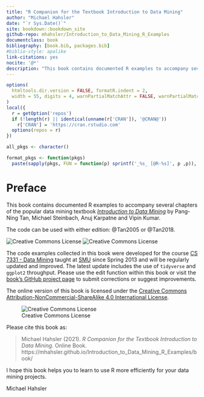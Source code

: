 ```yaml
--- 
title: "R Companion for the Textbook Introduction to Data Mining"
author: "Michael Hahsler"
date: "`r Sys.Date()`"
site: bookdown::bookdown_site
github-repo: mhahsler/Introduction_to_Data_Mining_R_Examples
documentclass: book
bibliography: [book.bib, packages.bib]
#biblio-style: apalike
link-citations: yes
nocite: '@*'
description: "This book contains documented R examples to accompany several chapters of the popular data mining text book _Introduction to Data Mining_ by Pang-Ning Tan, Michael Steinbach and Vipin Kumar (1st or 2nd edition)."
---
```


```r
options(
  htmltools.dir.version = FALSE, formatR.indent = 2,
  width = 55, digits = 4, warnPartialMatchAttr = FALSE, warnPartialMatchDollar = FALSE
)
local({
  r = getOption('repos')
  if (!length(r) || identical(unname(r['CRAN']), '@CRAN@'))
    r['CRAN'] = 'https://cran.rstudio.com' 
  options(repos = r)
})
```

```r
all_pkgs <- character()

format_pkgs <- function(pkgs)
  paste(sapply(pkgs, FUN = function(p) sprintf('_%s_ [@R-%s]', p ,p)), collapse = ', ')
```

# Preface {-}

This book contains documented R examples to accompany several chapters of the popular data mining textbook
[_Introduction to Data Mining_](https://www-users.cs.umn.edu/~kumar001/dmbook/)
by Pang-Ning Tan, Michael Steinbach, Anuj Karpatne and Vipin Kumar.

The code can be used with either edition: @Tan2005 or @Tan2018.

![Creative Commons License](images/book_small.jpg) 
![Creative Commons License](images/book_small_e2.jpg) 

The code examples collected in this book were developed for the course [CS 7331 - Data Mining](http://michael.hahsler.net/SMU/EMIS7331) 
taught at [SMU](http://www.smu.edu) since Spring 2013 and will be regularly updated and improved. 
The latest update includes the use of `tidyverse` and `ggplot2` throughput.
Please use the edit function within this book or visit
the [book's GitHub project page](https://github.com/mhahsler/Introduction_to_Data_Mining_R_Examples) to submit corrections or suggest 
improvements.

The online version of this book is licensed under the [Creative Commons Attribution-NonCommercial-ShareAlike 4.0 International License](http://creativecommons.org/licenses/by-nc-sa/4.0/).

![Creative Commons License](images/by-nc-sa.png)  

<!--
Remember each Rmd file contains one and only one chapter, and a chapter is defined by the first-level # heading `#`.
-->

Please cite this book as:

> Michael Hahsler (2021). _R Companion for the Textbook Introduction to Data Mining._ Online Book. https://mhahsler.github.io/Introduction_to_Data_Mining_R_Examples/book/

I hope this book helps you to learn to use R more efficiently for your data mining projects.

Michael Hahsler